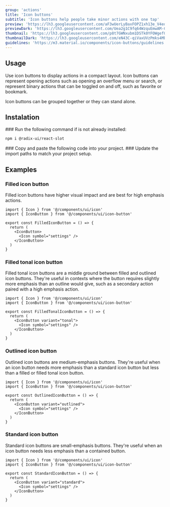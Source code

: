 ```yaml
---
group: 'actions'
title: 'Icon buttons'
subtitle: 'Icon buttons help people take minor actions with one tap'
preview: 'https://lh3.googleusercontent.com/aF3wUerLyBaxFOPZ1xh13e_V4edmAb93KZR4nUo0z7OrLsPP50IpfpXjsuSpAbVoastRziOlT4j4UuRgNX9C2q0N0cHkp9euXiFMUf3C3QEwItMojQ=s0'
previewDark: 'https://lh3.googleusercontent.com/Uea2g1C9fq64WzquEmwAM-CnS5lSB5trvvEFEYe6po_XK5lkVDqlWtHx20HfoHvkp2Z1GJKVPdKvEa2djmzxMptjAfoS57N93Zgwi50FKdrCmmT10cI=s0'
thumbnail: 'https://lh3.googleusercontent.com/p8t7GWNxubm1DSTk0YFOWgef0NJCi5sU1jI0sFkKjhg6JE_kCyBckCntJyXnxy7vVRKda1VL2dvAUuv8Fs6MDelxA5FWLHjMUJnomP7Rf2nCKMxGnTv-=w2400'
thumbnailDark: 'https://lh3.googleusercontent.com/eN43C-qiVaxUVzPmks4Mb7BjdoWXRjxLpBVzNGyARpyylOY3vJfC9ptBmx-B0QDQ5rLmWcqzXpohHrdtMoQxXWaC9Xpp4WVmK-40zwALtHNwLSL5jw=w1200'
guidelines: 'https://m3.material.io/components/icon-buttons/guidelines'
---
```



## Usage

Use icon buttons to display actions in a compact layout. Icon buttons can represent opening actions such as opening an overflow menu or search, or represent binary actions that can be toggled on and off, such as favorite or bookmark.

Icon buttons can be grouped together or they can stand alone.

## Instalation

<Steps>

<Step>
### Run the following command if is not already installed:

```bash
npm i @radix-ui/react-slot
```

</Step>

<Step>
  ### Copy and paste the following code into your project.
  <ComponentSource name="icon-button" />
</Step>

<Step>
### Update the import paths to match your project setup.

</Step>

</Steps>

## Examples

### Filled icon button

Filled icon buttons have higher visual impact and are best for high emphasis actions.

<ComponentContainer>
  <IconButton.FilledIconButton slot='preview'/>

```tsx
import { Icon } from '@/components/ui/icon'
import { IconButton } from '@/components/ui/icon-button'

export const FilledIconButton = () => {
  return (
    <IconButton>
      <Icon symbol="settings" />
    </IconButton>
  )
}
```

</ComponentContainer>

### Filled tonal icon button

Filled tonal icon buttons are a middle ground between filled and outlined icon buttons. They're useful in contexts where the button requires slightly more emphasis than an outline would give, such as a secondary action paired with a high emphasis action.

<ComponentContainer>
  <IconButton.FilledTonalIconButton slot='preview'/>

```tsx
import { Icon } from '@/components/ui/icon'
import { IconButton } from '@/components/ui/icon-button'

export const FilledTonalIconButton = () => {
  return (
    <IconButton variant="tonal">
      <Icon symbol="settings" />
    </IconButton>
  )
}
```

</ComponentContainer>

### Outlined icon button

Outlined icon buttons are medium-emphasis buttons. They're useful when an icon button needs more emphasis than a standard icon button but less than a filled or filled tonal icon button.

<ComponentContainer>
  <IconButton.OutlinedIconButton slot='preview'/>

```tsx
import { Icon } from '@/components/ui/icon'
import { IconButton } from '@/components/ui/icon-button'

export const OutlinedIconButton = () => {
  return (
    <IconButton variant="outlined">
      <Icon symbol="settings" />
    </IconButton>
  )
}
```

</ComponentContainer>

### Standard icon button

Standard icon buttons are small-emphasis buttons. They're useful when an icon button needs less emphasis than a contained button.

<ComponentContainer>
  <IconButton.StandardIconButton slot='preview'/>

```tsx
import { Icon } from '@/components/ui/icon'
import { IconButton } from '@/components/ui/icon-button'

export const StandardIconButton = () => {
  return (
    <IconButton variant="standard">
      <Icon symbol="settings" />
    </IconButton>
  )
}
```

</ComponentContainer>
